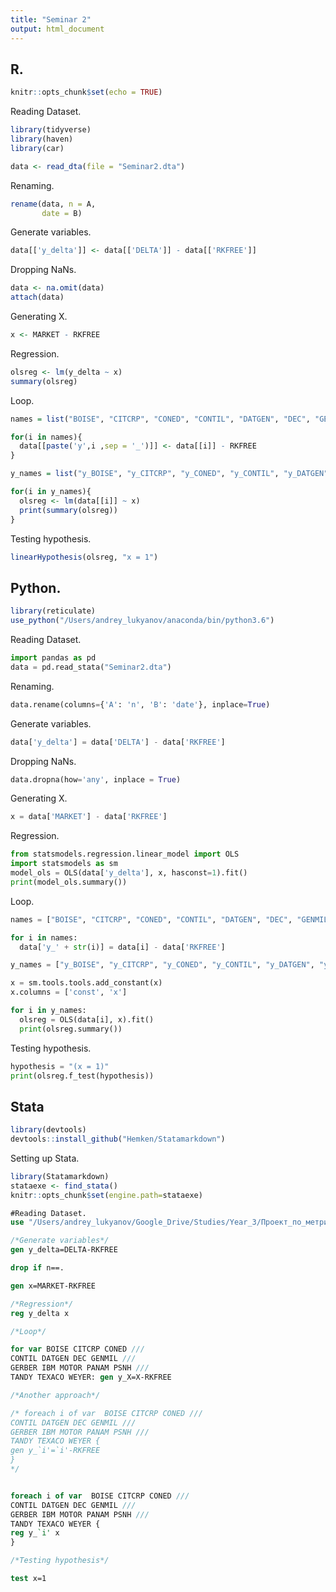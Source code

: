 ```yaml
---
title: "Seminar 2"
output: html_document
---
```


## R.
```r
knitr::opts_chunk$set(echo = TRUE)
```

Reading Dataset.
```r
library(tidyverse)
library(haven)
library(car)

data <- read_dta(file = "Seminar2.dta")
```

Renaming.
```r
rename(data, n = A,
       date = B)
```

Generate variables.
```r
data[['y_delta']] <- data[['DELTA']] - data[['RKFREE']]
```

Dropping NaNs.
```r
data <- na.omit(data)
attach(data)
```

Generating X.
```r
x <- MARKET - RKFREE
```

Regression.
```r
olsreg <- lm(y_delta ~ x)
summary(olsreg)
```

Loop.
```r
names = list("BOISE", "CITCRP", "CONED", "CONTIL", "DATGEN", "DEC", "GENMIL", "GERBER", "IBM", "MOTOR", "PANAM", "PSNH", "TANDY", "TEXACO", "WEYER")

for(i in names){
  data[[paste('y',i ,sep = '_')]] <- data[[i]] - RKFREE
}

y_names = list("y_BOISE", "y_CITCRP", "y_CONED", "y_CONTIL", "y_DATGEN", "y_DEC", "y_GENMIL", "y_GERBER", "y_IBM", "y_MOTOR", "y_PANAM", "y_PSNH", "y_TANDY", "y_TEXACO", "y_WEYER")

for(i in y_names){
  olsreg <- lm(data[[i]] ~ x)
  print(summary(olsreg))
}
```

Testing hypothesis.
```r
linearHypothesis(olsreg, "x = 1") 
```

## Python.
```r
library(reticulate)
use_python("/Users/andrey_lukyanov/anaconda/bin/python3.6")
```

Reading Dataset.
```python
import pandas as pd
data = pd.read_stata("Seminar2.dta")
```

Renaming.
```python
data.rename(columns={'A': 'n', 'B': 'date'}, inplace=True)
```

Generate variables.
```python
data['y_delta'] = data['DELTA'] - data['RKFREE']
```

Dropping NaNs.
```python
data.dropna(how='any', inplace = True)
```

Generating X.
```python
x = data['MARKET'] - data['RKFREE']
```

Regression.
```python
from statsmodels.regression.linear_model import OLS
import statsmodels as sm
model_ols = OLS(data['y_delta'], x, hasconst=1).fit()
print(model_ols.summary())
```

Loop.
```python
names = ["BOISE", "CITCRP", "CONED", "CONTIL", "DATGEN", "DEC", "GENMIL", "GERBER", "IBM", "MOTOR", "PANAM", "PSNH", "TANDY", "TEXACO", "WEYER"]

for i in names:
  data['y_' + str(i)] = data[i] - data['RKFREE']

y_names = ["y_BOISE", "y_CITCRP", "y_CONED", "y_CONTIL", "y_DATGEN", "y_DEC", "y_GENMIL", "y_GERBER", "y_IBM", "y_MOTOR", "y_PANAM", "y_PSNH", "y_TANDY", "y_TEXACO", "y_WEYER"]

x = sm.tools.tools.add_constant(x)
x.columns = ['const', 'x']

for i in y_names:
  olsreg = OLS(data[i], x).fit()
  print(olsreg.summary())
```

Testing hypothesis.
```python
hypothesis = "(x = 1)"
print(olsreg.f_test(hypothesis))
```

## Stata
```r
library(devtools)
devtools::install_github("Hemken/Statamarkdown")
```

Setting up Stata.
```r
library(Statamarkdown)
stataexe <- find_stata()
knitr::opts_chunk$set(engine.path=stataexe)
```


```stata
#Reading Dataset.
use "/Users/andrey_lukyanov/Google_Drive/Studies/Year_3/Проект_по_метрике/Отобранные/Майнор/Seminar_2/Seminar2.dta"

/*Generate variables*/
gen y_delta=DELTA-RKFREE

drop if n==.

gen x=MARKET-RKFREE

/*Regression*/
reg y_delta x

/*Loop*/

for var BOISE CITCRP CONED ///
CONTIL DATGEN DEC GENMIL ///
GERBER IBM MOTOR PANAM PSNH ///
TANDY TEXACO WEYER: gen y_X=X-RKFREE

/*Another approach*/

/* foreach i of var  BOISE CITCRP CONED ///
CONTIL DATGEN DEC GENMIL ///
GERBER IBM MOTOR PANAM PSNH ///
TANDY TEXACO WEYER {
gen y_`i'=`i'-RKFREE 
}
*/


foreach i of var  BOISE CITCRP CONED ///
CONTIL DATGEN DEC GENMIL ///
GERBER IBM MOTOR PANAM PSNH ///
TANDY TEXACO WEYER {
reg y_`i' x
}

/*Testing hypothesis*/

test x=1

```